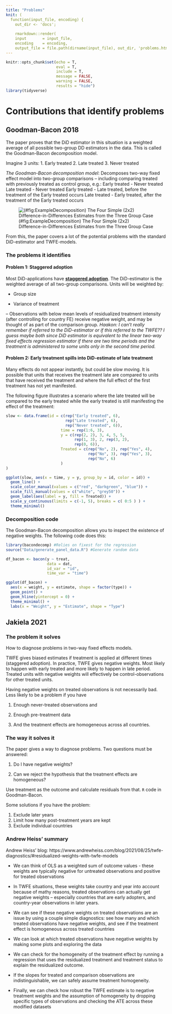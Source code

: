 ```yaml
---
title: "Problems"
knit: ( 
  function(input_file, encoding) {
    out_dir <- 'docs';
    
    rmarkdown::render(
    input       = input_file,
    encoding    = encoding,
    output_file = file.path(dirname(input_file), out_dir, 'problems.html') ) })
---
```


```r
knitr::opts_chunk$set(echo = T,
                      eval = T,
                      include = T,
                      message = FALSE,
                      warning = FALSE,
                      results = "hide")
library(tidyverse)
```

# Contributions that identify problems

## Goodman-Bacon 2018 {#GoodmanBacon}
The paper proves that the DiD estimator in this situation is a weighted average of all possible two-group DD estimators in the data. This is called the Goodman-Bacon decomposition model.

Imagine 3 units:
1. Early treated
2. Late treated
3. Never treated

*The Goodman-Bacon decomposition model*: Decomposes two-way fixed effect model into two-group comparisons -- including comparing treated with previously treated as control group, e.g.:
Early treated - Never treated
Late treated  - Never treated
Early treated - Late treated, before the treatment of the Early treated occurs
Late treated  - Early treated, after the treatment of the Early treated occurs

![(#fig:ExampleDecomposition) The Four Simple (2x2) Difference-in-Differences Estimates from the Three Group Case](Graphics/Decomposition.png)


From this, the paper covers a lot of the potential problems with the standard DiD-estimator and TWFE-models.


### The problems it identifies

#### Problem 1: Staggered adoption
Most DiD-applications have [**staggered adoption**](definitions.html). The DiD-estimator is the weighted average of all two-group comparisons. Units will be weighted by:

- Group size

-   Variance of treatment

-- Observations with below mean levels of residualized treatment intensity (after controlling for country FE) receive negative weight, and may be thought of as part of the comparison group. _Haakon: I can't really remember if referred to the DiD-estimator or if this referred to the TWFE?? I guess maybe both since DiD estimator is equivalent to the linear two-way fixed effects regression estimator if there are two time periods and the treatment is administered to some units only in the second time period._


#### Problem 2: Early treatment spills into DiD-estimate of late treatment

Many effects do not appear instantly, but could be slow moving. It is possible that units that receives the treatment late are compared to units that have received the treatment and where the full effect of the first treatment has not yet manifested.

The following figure illustrates a scenario where the late treated will be compared to the early treated while the early treated is still manifesting the effect of the treatment:

```r

slow <- data.frame(id = c(rep("Early treated", 6),
                          rep("Late treated", 6),
                          rep("Never treated", 6)),
                        time = rep(1:6, 3),
                        y = c(rep(2, 2), 3, 4, 5, 5,
                              rep(1, 3), 2, rep(3, 2),
                              rep(0, 6)),
                        Treated = c(rep("No", 2), rep("Yes", 4),
                                    rep("No", 3), rep("Yes", 3),
                                    rep("No", 6)
                        ) 
)

ggplot(slow, aes(x = time, y = y, group_by = id, color = id)) +
  geom_line() +
  scale_color_manual(values = c("red", "darkgreen", "blue")) +
  scale_fill_manual(values = c("white", "grey50")) +
  geom_label(aes(label = y, fill = Treated)) +
  scale_y_continuous(limits = c(-1, 5), breaks = c( 0:5 ) ) +
  theme_minimal()


```

### Decomposition code

The Goodman-Bacon decomposition allows you to inspect the existence of negative weights. The following code does this:

```r
library(bacondecomp) #Relies on fixest for the regression
source("Data/generate_panel_data.R") #Generate random data

df_bacon <- bacon(y ~ treat,
                  data = dat,
                  id_var = "id",
                  time_var = "time")

ggplot(df_bacon) +
  aes(x = weight, y = estimate, shape = factor(type)) +
  geom_point() +
  geom_hline(yintercept = 0) + 
  theme_minimal() +
  labs(x = "Weight", y = "Estimate", shape = "Type")

```


## Jakiela 2021 {#Jakiela}

### The problem it solves
How to diagnose problems in two-way fixed effects models.

TWFE gives biased estimates if treatment is applied at different times (staggered adoption). In practice, TWFE gives negative weights. Most likely to happen with early treated and more likely to happen in late period. Treated units with negative weights will effectively be control-observations for other treated units.

Having negative weights on treated observations is not necessarily bad. Less likely to be a problem if you have

1. Enough never-treated observations and 

2. Enough pre-treatment data

3. And the treatment effects are homogeneous across all countries. 


### The way it solves it
The paper gives a way to diagnose problems. Two questions must be answered:

1. Do I have negative weights?

2. Can we reject the hypothesis that the treatment effects are homogeneous?


Use treatment as the outcome and calculate residuals from that. `R` code in Goodman-Bacon.


Some solutions if you have the problem:

1. Exclude later years
2. Limit how many post-treatment years are kept
3. Exclude individual countries

### Andrew Heiss' summary

Andrew Heiss' blog: https://www.andrewheiss.com/blog/2021/08/25/twfe-diagnostics/#residualized-weights-with-twfe-models

- We can think of OLS as a weighted sum of outcome values - these weights are typically negative for untreated observations and positive for treated observations 

- In TWFE situations, these weights take country and year into account because of mathy reasons, treated observations can actually get negative weights -- especially countries that are early adopters, and country-year observations in later years.

- We can see if these negative weights on treated observations are an issue by using a couple simple diagnostics: see how many and which treated observations have negative weights, and see if the treatment effect is homogeneous across treated countries 

- We can look at which treated observations have negative weights by making some plots and exploring the data 

- We can check for the homogeneity of the treatment effect by running a regression that uses the residualized treatment and treatment status to explain the residualized outcome. 

- If the slopes for treated and comparison observations are indistinguishable, we can safely assume treatment homogeneity. 

- Finally, we can check how robust the TWFE estimate is to negative treatment weights and the assumption of homogeneity by dropping specific types of observations and checking the ATE across these modified datasets

